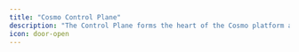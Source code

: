 ---
title: "Cosmo Control Plane"
description: "The Control Plane forms the heart of the Cosmo platform and comprises two core elements: the Platform API and the Node API. The Platform API is utilized by the Cosmo CLI tool and Studio for platform management. On the other hand, the Node API facilitates fleet-specific operations, carried out by the Router nodes."
icon: door-open
---
